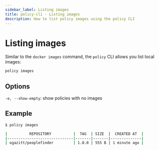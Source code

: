 ```yaml
---
sidebar_label: Listing images
title: policy-cli - Listing images
description: How to list policy images using the policy CLI
---
```


# Listing images

Similar to the `docker images` command, the `policy` CLI allows you list local images:

```bash
policy images
```

## Options

`-e, --show-empty`: show policies with no images

## Example

```bash
$ policy images

|          REPOSITORY          |  TAG  | SIZE  |  CREATED AT  |
|------------------------------|-------|-------|--------------|
| ogazitt/peoplefinder         | 1.0.0 | 555 B | 1 minute ago |
```
